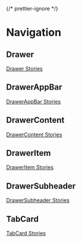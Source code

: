 
{/* prettier-ignore */}
<Meta title="Components/Navigation" />

# Navigation

## Drawer


<Description of={Drawer} />

[Drawer Stories](?path=/docs/components-drawers-drawer--default)

## DrawerAppBar


<Description of={DrawerAppBar} />

[DrawerAppBar Stories](?path=/docs/components-drawers-drawerappbar--default)

## DrawerContent


<Description of={DrawerContent} />

[DrawerContent Stories](?path=/docs/components-drawers-drawercontent--docs)

<Canvas of={DrawerContentStories.Default} />

## DrawerItem


<Description of={DrawerItem} />

[DrawerItem Stories](?path=/docs/components-drawers-draweritem--docs)

<Canvas of={DrawerItemStories.Default} />

## DrawerSubheader


<Description of={DrawerSubheader} />

[DrawerSubheader Stories](?path=/docs/components-drawers-drawersubheader--docs)

<Canvas of={DrawerSubheaderStories.Default} />

## TabCard


<Description of={TabCard} />

[TabCard Stories](?path=/docs/components-tabcard--docs)

<Canvas of={TabCardStories.Default} />
